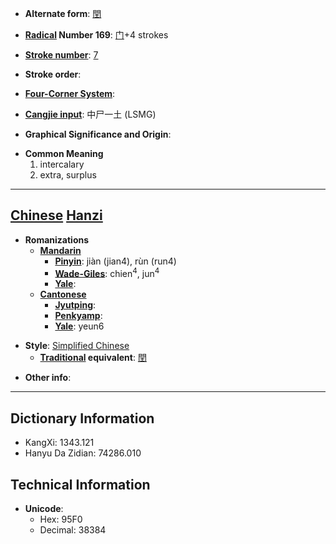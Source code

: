 * '''Alternate form''': [[閏]]

* '''[[Wiktionary:Chinese radical index| Radical]] Number 169''': [[Wiktionary:Chinese radical index 门|门]]+4 strokes

* '''[[Wiktionary:Chinese total strokes index|Stroke number]]''': [[Wiktionary:Chinese total strokes index 7|7]]

* '''Stroke order''': 

* '''[[Wiktionary:Chinese four corner index|Four-Corner System]]''': 

* '''[[Wiktionary:Chinese Cangjie index|Cangjie input]]''': 中尸一土 (LSMG)

* '''Graphical Significance and Origin''': 

* '''Common Meaning'''
*#intercalary
*# extra, surplus


----

== [[Chinese]] [[Hanzi]] ==

* '''Romanizations'''
** '''[[Mandarin]]'''
*** '''[[Pinyin]]''': jiàn (jian4), rùn (run4)
*** '''[[Wade-Giles]]''': chien<sup>4</sup>, jun<sup>4</sup>
*** '''[[Yale]]''': 
** '''[[Cantonese]]'''
*** '''[[Jyutping]]''':
*** '''[[Penkyamp]]''': 
*** '''[[Yale]]''': yeun6

* '''Style''': [[Simplified Chinese]] 
** '''[[Traditional Chinese|Traditional]] equivalent''': [[閏]]

* '''Other info''': 

----

== Dictionary Information ==

* KangXi: 1343.121
* Hanyu Da Zidian: 74286.010

== Technical Information ==

* '''Unicode''':
** Hex: 95F0
** Decimal: 38384